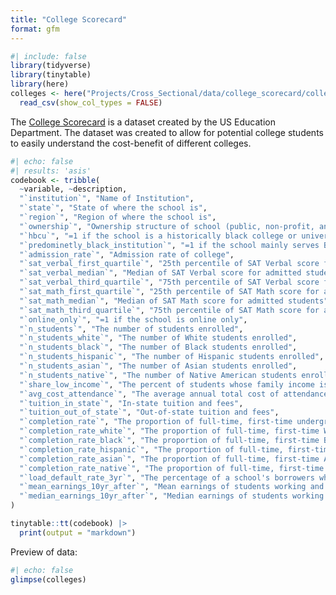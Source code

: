 ```yaml
---
title: "College Scorecard"
format: gfm
---
```


```r
#| include: false
library(tidyverse)
library(tinytable)
library(here)
colleges <- here("Projects/Cross_Sectional/data/college_scorecard/college_scorecard.csv") |>
  read_csv(show_col_types = FALSE)
```

The [College Scorecard](https://collegescorecard.ed.gov/data/) is a dataset created by the US Education Department. 
The dataset was created to allow for potential college students to easily understand the cost-benefit of different colleges.



```r
#| echo: false
#| results: 'asis'
codebook <- tribble(
  ~variable, ~description,
  "`institution`", "Name of Institution",
  "`state`", "State of where the school is",
  "`region`", "Region of where the school is",
  "`ownership`", "Ownership structure of school (public, non-profit, and for-profit)",
  "`hbcu`", "=1 if the school is a historically black college or university",
  "`predominetly_black_institution`", "=1 if the school mainly serves Black students",
  "`admission_rate`", "Admission rate of college",
  "`sat_verbal_first_quartile`", "25th percentile of SAT Verbal score for admitted students",
  "`sat_verbal_median`", "Median of SAT Verbal score for admitted students",
  "`sat_verbal_third_quartile`", "75th percentile of SAT Verbal score for admitted students",
  "`sat_math_first_quartile`", "25th percentile of SAT Math score for admitted students",
  "`sat_math_median`", "Median of SAT Math score for admitted students",
  "`sat_math_third_quartile`", "75th percentile of SAT Math score for admitted students",
  "`online_only`", "=1 if the school is online only",
  "`n_students`", "The number of students enrolled",
  "`n_students_white`", "The number of White students enrolled",
  "`n_students_black`", "The number of Black students enrolled",
  "`n_students_hispanic`", "The number of Hispanic students enrolled",
  "`n_students_asian`", "The number of Asian students enrolled",
  "`n_students_native`", "The number of Native American students enrolled",
  "`share_low_income`", "The percent of students whose family income is less than $30,000",
  "`avg_cost_attendance`", "The average annual total cost of attendance including tuition and fees, books and supplies, and living expenses, minus the average grant/scholarship aid.",
  "`tuition_in_state`", "In-state tuition and fees",
  "`tuition_out_of_state`", "Out-of-state tuition and fees",
  "`completion_rate`", "The proportion of full-time, first-time undergraduates who completed a degree at the institution within 6 years",
  "`completion_rate_white`", "The proportion of full-time, first-time White undergraduates who completed a degree at the institution within 6 years",
  "`completion_rate_black`", "The proportion of full-time, first-time Black undergraduates who completed a degree at the institution within 6 years",
  "`completion_rate_hispanic`", "The proportion of full-time, first-time Hispanic undergraduates who completed a degree at the institution within 6 years",
  "`completion_rate_asian`", "The proportion of full-time, first-time Asian undergraduates who completed a degree at the institution within 6 years",
  "`completion_rate_native`", "The proportion of full-time, first-time Native American undergraduates who completed a degree at the institution within 6 years",
  "`load_default_rate_3yr`", "The percentage of a school's borrowers who default on their loans within 3 years.",
  "`mean_earnings_10yr_after`", "Mean earnings of students working and not enrolled 10 years after entry",
  "`median_earnings_10yr_after`", "Median earnings of students working and not enrolled 10 years after entry",
)

tinytable::tt(codebook) |>
  print(output = "markdown")
```

Preview of data:
```r
#| echo: false
glimpse(colleges)
```

